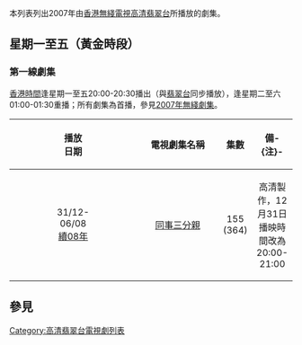 {{unreferenced|time=2018-11-14T11:44:26+00:00}}
本列表列出2007年由[[香港|香港]][[無綫電視|無綫電視]][[高清翡翠台|高清翡翠台]]所播放的劇集。

==星期一至五（黃金時段）==
===第一線劇集===
[[香港時間|香港時間]]逢星期一至五20:00-20:30播出（與[[翡翠台|翡翠台]]同步播放），逢星期二至六01:00-01:30重播；所有劇集為首播，參見[[翡翠台電視劇集列表_(2007年)|2007年無綫劇集]]。
{| border="1" cellpadding="4" cellspacing="0" style="margin: 1em 1em 1em 0; background: #F9F9F9; border: 1px #AAA solid; border-collapse: collapse; font-size: 95%;"
! align=center width=6% bgcolor="silver"| 播放<br/>日期
! align=center width=45% bgcolor="silver"| 電視劇集名稱
! align=center width=5% bgcolor="silver"| 集數
! align=center width=44% bgcolor="silver"| 備-{注}-
|-
|31/12-<br/>06/08<br/>[[高清翡翠台電視劇集列表_(2008年)|續08年]]||[[同事三分親|同事三分親]]<br/>{{lang|en|Best Selling Secrets}}||155<br/>(364)||高清製作，12月31日播映時間改為20:00-21:00
|}

==參見==
{{電視廣播有限公司劇集列表索引}}

[[Category:高清翡翠台電視劇列表|Category:高清翡翠台電視劇列表]]